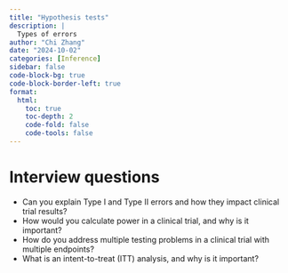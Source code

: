 ```yaml
---
title: "Hypothesis tests"
description: |
  Types of errors
author: "Chi Zhang"
date: "2024-10-02"
categories: [Inference]
sidebar: false
code-block-bg: true
code-block-border-left: true
format: 
  html:
    toc: true
    toc-depth: 2
    code-fold: false
    code-tools: false
---
```




# Interview questions

* Can you explain Type I and Type II errors and how they impact clinical trial results?
* How would you calculate power in a clinical trial, and why is it important?
* How do you address multiple testing problems in a clinical trial with multiple endpoints?
* What is an intent-to-treat (ITT) analysis, and why is it important?







